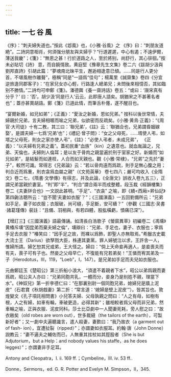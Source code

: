 ```yaml
---
---
---
```

title: 一七 谷 風
---




《序》：“刺夫婦失道也。”按此《邶風》也，《小雅·谷風》之 《序》曰：“刺朋友道絶”。二詩詞意相肖，何須强分朋友與夫婦乎？“行道遲遲，中心有遏；不遠伊爾，薄送我畿”；《箋》：“無恩之甚！行於道路之人，至於將别，尚舒行，其心徘徊。”按未必貼切《詩》 意，而自饒情致。黄庭堅《豫章先生文集》卷二六《跋胡少汲與劉邦直詩》引胡此篇：“夢魂南北昧平生，邂逅相逢意已傾。……同是行人更分首，不堪風樹作離聱”，極稱“同是”一語爲“佳句”；楊萬里《誠齋集》卷四《分宜逆旅逢同郡客子》：“在家兒女亦心輕，行路逢人總弟兄；未問後來相憶否，其如臨别不勝情。”二詩均可申鄭《箋》。潘德輿《養一齋詩話》卷五：“或曰：‘唐宋真有分乎？’ 曰：‘否’。胡少汲‘同是行人’云云，此即唐人語矣。胡猶宋之不甚著名者也”；蓋亦甚賞胡語。鄭《箋》已道此情，而筆舌朴僿，遂不醒目也。

“宴爾新婚，如兄如弟”；《正義》：“愛汝之新婚，恩如兄弟。” 按科以後世常情，夫婦親於兄弟，言夫婦相暱而喻之兄弟，似欲密而反疏矣。《小雅·黄鳥·正義》：“《周官·大司徒》十有二教，其三曰：‘聯兄弟’，《註》云：‘聯猶合也，兄弟謂昏姻嫁娶’，是謂夫婦一七爲‘兄弟’也”；《禮記·曾子問》：“女之父母死，……壻使人弔，如壻之父母死，則女之家亦使人弔”，《註》：“必使人弔者，未成兄弟”， 《正義》：“以夫婦有兄弟之義”。蓋初民重“血族”（kin）之遺意也。就血胤論之，兄弟、天倫也，夫婦則人倫耳；是以友于骨肉之親當遍於刑于室家之好。新婚而“如兄如弟”，是結髮而如連枝，人合而如天親也。觀《小雅·常棣》，“兄弟”之先於“妻子”，較然可識。常得志《兄弟論》云：“若以骨肉遠而爲疏，則手足無心腹之用；判合近而爲重，則衣衾爲血屬之親”（《文苑英華》 卷七四八；嚴可均收入《全隋文》卷二七，《隋書·文學傳》有得志，并及此論，《全唐文》誤收入卷九五三），正謂兄弟當親於妻室。“判”即“半”，“判合”謂合兩半而成整體，段玉裁《經韻樓集》卷二《夫妻牉合也》一文説此甚明。“手足”、“衣衾” 之喻，即《續<西廂>昇仙記》第四齣法聰所云：“豈不聞‘夫妻如衣服’？”；《三國演義》一五回劉備所云：“兄弟如手足，妻子如衣服；衣服破，尚可縫，手足斷，安可續？”（參觀《三國志·吴書·諸葛瑾傳》裴註：“且備、羽相與，有若四體，股肱橫虧，憤痛已深”）。

【增訂三】《三國演義》語最傳誦。如清長白浩歌子《螢窗異草》初編卷二《馮壎》黄椿斥壎“因昆弟而棄夫婦之倫”，壎辯曰：“兄弟、手足也，妻子、衣服也；寧爲手足去衣服？”椿笑曰：“因手足之故，而裸以爲飾，即聖人亦無取焉。”希臘古史載大流士王（Darius）欲孥戮大臣，株連其妻黨。罪人婦號泣以求，王許舎一人，惟婦所請。婦乞恕其兄或弟，王大怪之。婦曰：“倘上天命妾再適人，是妾喪夫而有夫，喪子可有子也。然妾之父母早亡，不復能有兄若弟矣！”王憐而宥其弟及一子（Herodotus，III，119，“Loeb”，I，147）。是兄弟如手足而夫兒如衣服也。

元曲鄭廷玉《楚昭公》第三折船小浪大，“須遣不着親者下水”，昭公以弟爲親而妻爲疏，昭公夫人亦曰：“兄弟同胞共乳，一體而分，妾身乃是别姓不親，理當下水”。《神奴兒》第一折李德仁曰：“在那裏别尉一個同胞兄弟，媳婦兒是牆上泥皮”（石君寶《秋胡戲妻》第二折：“常言道：‘媳婦是壁上泥皮’”）。皆其旨也。敦煌變文《孔子項託相問書》小兒答夫婦、父母孰親之問曰：“人之有母，如樹有根，人之有婦，如車有輪，車破更造，必得其新”；雖相較者爲父母而非兄弟，然車輪之喻，正與衣服、泥皮同科。莎士比亞劇中一人聞妻死耗，旁人慰之曰：“故衣敝矣（old robes are worn out），世多裁縫（the tailors of the earth），可製新好者”；又一劇中夫遍聽讒言，遣人殺妻，妻歎曰：“我乃故衣（a garment out of fash- ion），宜遭扯裂（ripped）”；亦謂妻如衣服耳。約翰·唐（John Donne）説教云：“妻不遍夫之輔佐而已，人無重其拄杖如其脛股者（She is but Adjutorium，but a Help：and nobody values his staffe，as he does legges）”；亦謂妻非手足耳。

Antony and Cleopatra，I. ii. 169 ff.；Cymbeline，III. iv. 53 ff..

Donne，Sermons，ed. G. R. Potter and Evelyn M. Simpson，II，345.